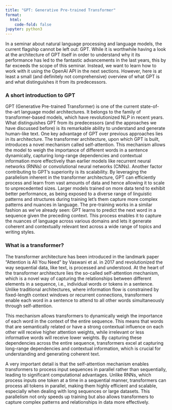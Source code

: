 ```yaml
---
title: "GPT: Generative Pre-trained Transformer"
format:
  html:
    code-fold: false
jupyter: python3
---
```


In a seminar about natural language processing and language models, the current flagship cannot be left out: GPT. 
While it is worthwhile having a look at the architecture of GPT itself in order to understand why it its performance has led to the fantastic advancements in the last years, this by far exceeds the scope of this seminar.
Instead, we want to learn how to work with it using the OpenAI API in the next sections. 
However, here is at least a small (and definitely not comprehensive) overview of what GPT is and what distinguishes it from its predecessors. 


### A short introduction to GPT 

GPT (Generative Pre-trained Transformer) is one of the current state-of-the-art language model architectures. It belongs to the family of transformer-based models, which have revolutionized NLP in recent years. What distinguishes GPT from its predecessors (and the approaches we have discussed before) is its remarkable ability to understand and generate human-like text.
One key advantage of GPT over previous approaches lies in its architecture. 
The transformer architecture, upon which GPT is built, introduces a novel mechanism called self-attention. 
This mechanism allows the model to weigh the importance of different words in a sentence dynamically, capturing long-range dependencies and contextual information more effectively than earlier models like recurrent neural networks (RNNs) or convolutional neural networks (CNNs).
Another factor contributing to GPT's superiority is its scalability. 
By leveraging the parallelism inherent in the transformer architecture, GPT can efficiently process and learn from vast amounts of data and hence allowing it to scale to unprecedented sizes. 
Larger models trained on more data tend to exhibit better performance, as being exposed to a diverse range of linguistic patterns and structures during training let's them capture more complex patterns and nuances in language.
The pre-training works in a similar fashion as we've already seen: GPT learns to predict the next word in a sequence given the preceding context. 
This process enables it to capture the nuances of language across various domains and lets it generate coherent and contextually relevant text across a wide range of topics and writing styles.


### What is a transformer?

The transformer architecture has been introduced in the landmark paper "Attention is All You Need" by Vaswani et al. in 2017 and revolutionized the way sequential data, like text, is processed and understood.
At the heart of the transformer architecture lies the so-called self-attention mechanism, which is a novel way of capturing the relationships between different elements in a sequence, i.e., individual words or tokens in a sentence.
Unlike traditional architectures, where information flow is constrained by fixed-length context windows or recurrent connections, transformers enable each word in a sentence to attend to all other words simultaneously through self-attention.

This mechanism allows transformers to dynamically weigh the importance of each word in the context of the entire sequence. This means that words that are semantically related or have a strong contextual influence on each other will receive higher attention weights, while irrelevant or less informative words will receive lower weights. 
By capturing these dependencies across the entire sequence, transformers excel at capturing long-range dependencies and contextual information, which is crucial for understanding and generating coherent text.

A very important detail is that the self-attention mechanism enables transformers to process input sequences in parallel rather than sequentially, leading to significant computational advantages. 
Unlike RNNs, which process inputs one token at a time in a sequential manner, transformers can process all tokens in parallel, making them highly efficient and scalable, especially when dealing with long sequences or large datasets.
This parallelism not only speeds up training but also allows transformers to capture complex patterns and relationships in data more effectively. 


